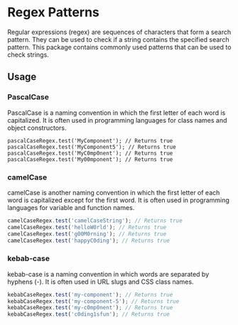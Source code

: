 
<Meta title="Hooks / useMediaQuery" />

# Regex Patterns

Regular expressions (regex) are sequences of characters that form a search pattern. They can be used
to check if a string contains the specified search pattern. This package contains commonly used
patterns that can be used to check strings.

## Usage

### PascalCase

PascalCase is a naming convention in which the first letter of each word is capitalized. It is often
used in programming languages for class names and object constructors.

```tsx
pascalCaseRegex.test('MyComponent'); // Returns true
pascalCaseRegex.test('MyComponent5'); // Returns true
pascalCaseRegex.test('MyC0mp0nent'); // Returns true
pascalCaseRegex.test('My00mponent'); // Returns true
```

### camelCase

camelCase is another naming convention in which the first letter of each word is capitalized except
for the first word. It is often used in programming languages for variable and function names.

```ts
camelCaseRegex.test('camelCaseString'); // Returns true
camelCaseRegex.test('helloW0rld'); // Returns true
camelCaseRegex.test('g00M0rning'); // Returns true
camelCaseRegex.test('happyC0ding'); // Returns true
```

### kebab-case

kebab-case is a naming convention in which words are separated by hyphens (-). It is often used in
URL slugs and CSS class names.

```ts
kebabCaseRegex.test('my-component'); // Returns true
kebabCaseRegex.test('my-component-5'); // Returns true
kebabCaseRegex.test('my-c0mp0nent'); // Returns true
kebabCaseRegex.test('c0ding1sfun'); // Returns true
```
